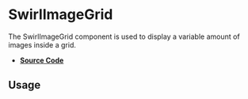 
<Meta title="Components/SwirlImageGrid" />

# SwirlImageGrid

The SwirlImageGrid component is used to display a variable amount of images
inside a grid.

- **[Source Code](https://github.com/flip-corp/swirl/tree/main/packages/swirl-components/src/components/swirl-image-grid)**

## Usage

<Canvas of={Stories.SwirlImageGrid} sourceState="shown"></Canvas>

<Controls of={Stories.SwirlImageGrid} />
